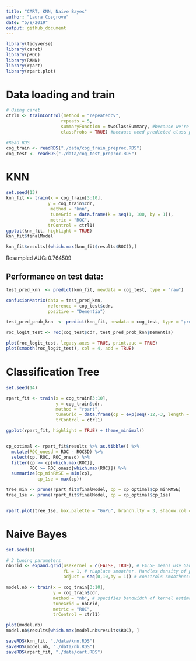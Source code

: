 ```yaml
---
title: "CART, KNN, Naive Bayes"
author: "Laura Cosgrove"
date: "5/8/2019"
output: github_document
---
```


```r
library(tidyverse)
library(caret)
library(pROC)
library(RANN)
library(rpart)
library(rpart.plot)

```

# Data loading and train 

```r
# Using caret
ctrl1 <- trainControl(method = "repeatedcv",
                     repeats = 5,
                     summaryFunction = twoClassSummary, #because we're in the two-class setting
                     classProbs = TRUE) #because need predicted class probabilities to get ROC curve

#Read RDS 
cog_train <- readRDS("./data/cog_train_preproc.RDS")
cog_test <- readRDS("./data/cog_test_preproc.RDS")
```


# KNN

```r
set.seed(13)
knn_fit <- train(x = cog_train[3:10],
                y = cog_train$cdr,
                 method = "knn",
                 tuneGrid = data.frame(k = seq(1, 100, by = 1)),
                 metric = "ROC",
                trControl = ctrl1)
ggplot(knn_fit, highlight = TRUE)
knn_fit$finalModel

knn_fit$results[(which.max(knn_fit$results$ROC)),]

```

Resampled AUC: 0.764509

## Performance on test data:
```r
test_pred_knn  <- predict(knn_fit, newdata = cog_test, type = "raw")

confusionMatrix(data = test_pred_knn, 
                reference = cog_test$cdr,
                positive = "Dementia")

test_pred_prob_knn  <- predict(knn_fit, newdata = cog_test, type = "prob")

roc_logit_test <- roc(cog_test$cdr, test_pred_prob_knn$Dementia)

plot(roc_logit_test, legacy.axes = TRUE, print.auc = TRUE) 
plot(smooth(roc_logit_test), col = 4, add = TRUE) 

```

# Classification Tree

```r
set.seed(14)

rpart_fit <- train(x = cog_train[3:10],
                   y = cog_train$cdr, 
                   method = "rpart",
                   tuneGrid = data.frame(cp = exp(seq(-12,-3, length = 100))),
                   trControl = ctrl1)

ggplot(rpart_fit, highlight = TRUE) + theme_minimal()


cp_optimal <- rpart_fit$results %>% as.tibble() %>% 
  mutate(ROC_onesd = ROC - ROCSD) %>% 
  select(cp, ROC, ROC_onesd) %>% 
  filter(cp >= cp[which.max(ROC)],
         ROC >= ROC_onesd[which.max(ROC)]) %>% 
  summarize(cp_minRMSE = min(cp),
            cp_1se = max(cp))

tree_min <- prune(rpart_fit$finalModel, cp = cp_optimal$cp_minRMSE)
tree_1se <- prune(rpart_fit$finalModel, cp = cp_optimal$cp_1se)


rpart.plot(tree_1se, box.palette = "GnPu", branch.lty = 3, shadow.col = "gray", nn = TRUE)

```


# Naive Bayes


```r
set.seed(1)

# 3 tuning parameters
nbGrid <- expand.grid(usekernel = c(FALSE, TRUE), # FALSE means use Gaussian; TRUE means non-parametric kernel estimate
                      fL = 1, # rLaplace smoother. Handles density of points that fall lutside of the obseved density structure. Does not need to be large. Default is 0. Can use 0:1
                      adjust = seq(0,10,by = 1)) # constrols smoothness of density estimate; large means less smooth (more flexible)

model.nb <- train(x = cog_train[3:10],
                  y = cog_train$cdr,
                  method = "nb", # specifies bandwidth of kernel estimate
                  tuneGrid = nbGrid,
                  metric = "ROC",
                  trControl = ctrl1)

plot(model.nb)
model.nb$results[which.max(model.nb$results$ROC), ]
```

```r
saveRDS(knn_fit, "./data/knn.RDS")
saveRDS(model.nb, "./data/nb.RDS")
saveRDS(rpart_fit, "./data/cart.RDS")
```

